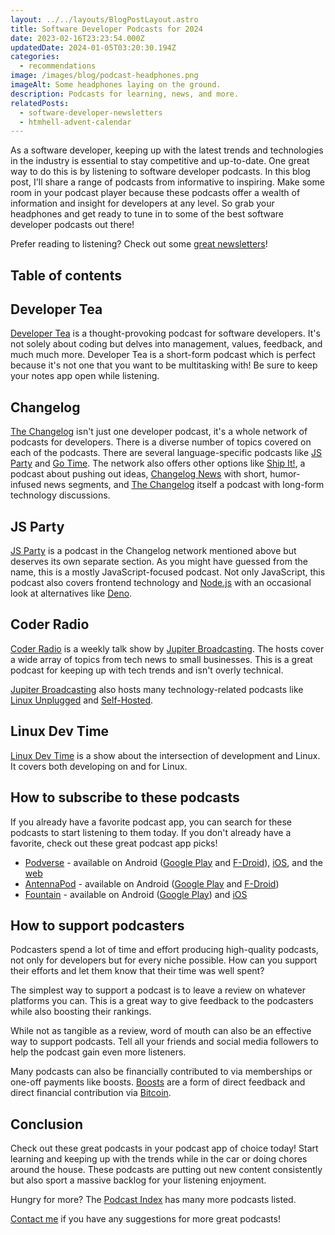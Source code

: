 ```yaml
---
layout: ../../layouts/BlogPostLayout.astro
title: Software Developer Podcasts for 2024
date: 2023-02-16T23:23:54.000Z
updatedDate: 2024-01-05T03:20:30.194Z
categories:
  - recommendations
image: /images/blog/podcast-headphones.png
imageAlt: Some headphones laying on the ground.
description: Podcasts for learning, news, and more.
relatedPosts:
  - software-developer-newsletters
  - htmhell-advent-calendar
---
```


As a software developer, keeping up with the latest trends and technologies in the
industry is essential to stay competitive and up-to-date. One great way to do this
is by listening to software developer podcasts. In this blog post, I'll share a range
of podcasts from informative to inspiring. Make some room in your podcast player
because these podcasts offer a wealth of information and insight for developers
at any level. So grab your headphones and get ready to tune in to some of the
best software developer podcasts out there!

Prefer reading to listening? Check out some [great newsletters](/blog/software-developer-newsletters/)!

<RandomSupport />

## Table of contents

## Developer Tea

[Developer Tea](https://developertea.com) is a thought-provoking podcast for
software developers. It's not solely about coding but delves into management,
values, feedback, and much much more. Developer Tea is a short-form podcast which
is perfect because it's not one that you want to be multitasking with! Be sure
to keep your notes app open while listening.

## Changelog

[The Changelog](https://changelog.com/) isn't just one developer podcast,
it's a whole network of podcasts for developers. There is a diverse number of
topics covered on each of the podcasts. There are several language-specific podcasts
like [JS Party](https://changelog.com/jsparty) and [Go Time](https://changelog.com/gotime).
The network also offers other options like [Ship It!](https://changelog.com/shipit), a
podcast about pushing out ideas, [Changelog News](https://changelog.com/news) with
short, humor-infused news segments, and [The Changelog](https://changelog.com/podcast) itself
a podcast with long-form technology discussions.

## JS Party

[JS Party](https://changelog.com/jsparty) is a podcast in the Changelog network
mentioned above but deserves its own separate section. As you might have guessed
from the name, this is a mostly JavaScript-focused podcast. Not only JavaScript,
this podcast also covers frontend technology and [Node.js](https://nodejs.org/en/)
with an occasional look at alternatives like [Deno](https://deno.com/).

<Ad />

## Coder Radio

[Coder Radio](https://www.jupiterbroadcasting.com/show/coder-radio/) is a weekly talk show by
[Jupiter Broadcasting](https://www.jupiterbroadcasting.com/). The hosts cover a
wide array of topics from tech news to small businesses. This is a great podcast
for keeping up with tech trends and isn't overly technical.

[Jupiter Broadcasting](https://www.jupiterbroadcasting.com/) also hosts many
technology-related podcasts like [Linux Unplugged](https://www.jupiterbroadcasting.com/show/linux-unplugged/)
and [Self-Hosted](https://www.jupiterbroadcasting.com/show/self-hosted/).

## Linux Dev Time

[Linux Dev Time](https://www.linuxdevtime.com/) is a show about the intersection
of development and Linux. It covers both developing on and for Linux.

## How to subscribe to these podcasts

If you already have a favorite podcast app, you can search for these podcasts to
start listening to them today. If you don't already have a favorite, check out
these great podcast app picks!

- [Podverse](https://podverse.fm/) - available on Android ([Google Play](https://play.google.com/store/apps/details?id=com.podverse) and [F-Droid](https://f-droid.org/en/packages/com.podverse.fdroid/)), [iOS](https://apps.apple.com/us/app/podverse/id1390888454?mt=8), and the [web](https://podverse.fm/)
- [AntennaPod](https://antennapod.org/) - available on Android ([Google Play](https://play.google.com/store/apps/details?id=de.danoeh.antennapod) and [F-Droid](https://f-droid.org/packages/de.danoeh.antennapod/))
- [Fountain](https://www.fountain.fm/) - available on Android ([Google Play](https://play.google.com/store/apps/details?id=fm.fountain.apps)) and [iOS](https://apps.apple.com/gb/app/fountain-podcasts/id1576394424)

## How to support podcasters

Podcasters spend a lot of time and effort producing high-quality podcasts, not only
for developers but for every niche possible. How can you support their efforts
and let them know that their time was well spent?

The simplest way to support a podcast is to leave a review on whatever platforms
you can. This is a great way to give feedback to the podcasters while also boosting
their rankings.

While not as tangible as a review, word of mouth can also be an effective way to
support podcasts. Tell all your friends and social media followers to help the
podcast gain even more listeners.

Many podcasts can also be financially contributed to via memberships or one-off
payments like boosts. [Boosts](https://fountain.fm/faqs/value-for-value) are a
form of direct feedback and direct financial contribution via [Bitcoin](https://bitcoin.org/).

## Conclusion

Check out these great podcasts in your podcast app of choice today! Start learning
and keeping up with the trends while in the car or doing chores around the house.
These podcasts are putting out new content consistently but also sport a massive
backlog for your listening enjoyment.

Hungry for more? The [Podcast Index](https://podcastindex.org/search?q=software+developer)
has many more podcasts listed.

[Contact me](/#contact) if you have any suggestions for more great podcasts!
